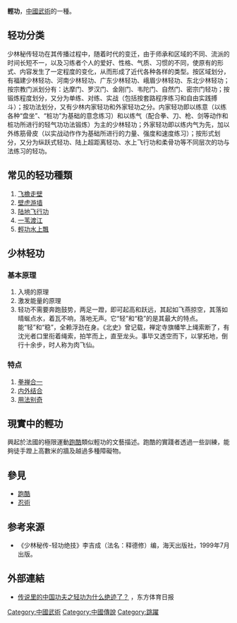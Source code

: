 {{Multiple issues|
{{No footnotes|time=2021-01-29T13:48:07+00:00}}
{{Refimprove|time=2021-01-29T13:48:07+00:00}}
}}
'''輕功'''，[[中國|中國]][[武術|武術]]的一種。

== 轻功分类 ==
少林秘传轻功在其传播过程中，随着时代的变迁，由于师承和区域的不同、流派的时间长短不一，以及习练者个人的爱好、性格、气质、习惯的不同，使原有的形式、内容发生了一定程度的变化，从而形成了近代各种各样的类型。按区域划分，有福建少林轻功、河南少林轻功、广东少林轻功、峨眉少林轻功、东北少林轻功；按宗教门派划分有：达摩门、罗汉门、金刚门、韦陀门、自然门、密宗门轻功；按锻炼程度划分，又分为单练、对练、实战（包括按套路程序练习和自由实践搏斗）；按功法划分，又有少林内家轻功和外家轻功之分。内家轻功即以练意（以练各种“盘坐”、“桩功”为基础的意念练习）和以练气（配合拳、刀、枪、剑等动作和桩功所进行的轻气功功法锻炼）为主的少林轻功；外家轻功即以练内气为先，加以外练筋骨皮（以实战动作作为基础所进行的力量、强度和速度练习）；按形式划分，又分为纵跃式轻功、陆上超距离轻功、水上飞行功和柔骨功等不同层次的功与法练习的轻功。

== 常见的轻功種類 ==
# [[飞檐走壁|飞檐走壁]]
# [[壁虎游墙|壁虎游墙]]
# [[陆地飞行功|陆地飞行功]]
# [[一苇渡江|一苇渡江]]
# [[輕功水上飄|輕功水上飄]]

== 少林轻功 ==
=== 基本原理 ===
# 入境的原理
# 激发能量的原理
#轻功不需要奔跑鼓势，两足一蹬，即可起高和跃远，其起如飞燕掠空，其落如晴蜒点水，着瓦不响，落地无声。它“轻”和“稳”的是其最大的特点。能“轻”和“稳”，全赖浮劲在身。《北史》曾记载，禅定寺旗幡竿上绳索断了，有沈光者口里衔着绳索，拍竿而上，直至龙头。事毕又透空而下，以掌拓地，倒行十余步，时人称为肉飞仙。

=== 特点 ===
# [[拳禅合一|拳禅合一]]
# [[内外结合|内外结合]]
# [[用法别奇|用法别奇]]

==現實中的輕功==
興起於法國的極限運動[[跑酷|跑酷]]類似輕功的文藝描述。跑酷的實踐者透過一些訓練，能夠徒手蹬上高數米的牆及越過多種障礙物。

==參見==
*[[跑酷|跑酷]]
*[[忍術|忍術]]

== 参考来源 ==
* 《少林秘传-轻功绝技》李吉成（法名：释德修）编，海天出版社，1999年7月出版。

== 外部連結 ==
* {{zh-cn}} [http://www.cnkungfu.org/kungfu/2009-01/2078.htm 传说里的中国功夫之轻功为什么绝迹了？] {{Wayback|url=http://www.cnkungfu.org/kungfu/2009-01/2078.htm |date=20170622072733 }}，东方体育日报

[[Category:中國武術|Category:中國武術]]
[[Category:中國傳說|Category:中國傳說]]
[[Category:跳躍|Category:跳躍]]